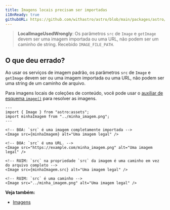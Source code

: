 ```yaml
---
title: Imagens locais precisam ser importadas
i18nReady: true
githubURL: https://github.com/withastro/astro/blob/main/packages/astro/src/core/errors/errors-data.ts
---
```


> **LocalImageUsedWrongly**: Os parâmetros `src` de `Image` e `getImage` devem ser uma imagem importada ou uma URL, não podem ser um caminho de string. Recebido `IMAGE_FILE_PATH`.

## O que deu errado?
Ao usar os serviços de imagem padrão, os parâmetros `src` de `Image` e `getImage` devem ser ou uma imagem importada ou uma URL, não podem ser uma string de um caminho de arquivo.

Para imagens locais de coleções de conteúdo, você pode usar o [auxiliar de esquema `image()`](/pt/guides/images/#imagens-em-colecoes-de-conteudo) para resolver as imagens.


```astro
---
import { Image } from "astro:assets";
import minhaImagem from "../minha_imagem.png";
---

<!-- BOA: `src` é uma imagem completamente importada -->
<Image src={minhaImagem} alt="Uma imagem legal" />

<!-- BOA: `src` é uma URL. -->
<Image src="https://example.com/minha_imagem.png" alt="Uma imagem legal" />

<!-- RUIM: `src` na propriedade `src` da imagem é uma caminho em vez do arquivo completo -->
<Image src={minhaImagem.src} alt="Uma imagem legal" />

<!-- RUIM: `src` é uma caminho -->
<Image src="../minha_imagem.png" alt="Uma imagem legal" />
```

**Veja também:**
- [Imagens](/pt-br/guides/images/)
